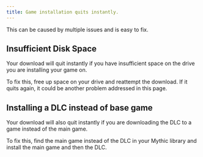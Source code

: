 ```yaml
---
title: Game installation quits instantly.
---
```

This can be caused by multiple issues and is easy to fix.

## Insufficient Disk Space
Your download will quit instantly if you have insufficient space on the drive you are installing your game on.

To fix this, free up space on your drive and reattempt the download. If it quits again, it could be another problem addressed in this page.

## Installing a DLC instead of base game
Your download will also quit instantly if you are downloading the DLC to a game instead of the main game.

To fix this, find the main game instead of the DLC in your Mythic library and install the main game and then the DLC.